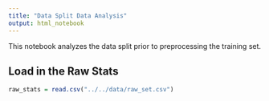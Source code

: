 ---
title: "Data Split Data Analysis"
output: html_notebook
---

This notebook analyzes the data split prior to preprocessing the training set.


## Load in the Raw Stats
```{r}
raw_stats = read.csv("../../data/raw_set.csv")
```

